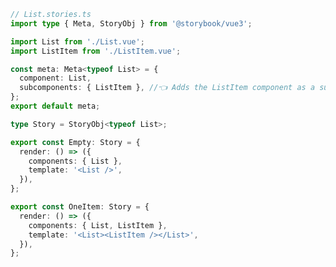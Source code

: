 ```ts
// List.stories.ts
import type { Meta, StoryObj } from '@storybook/vue3';

import List from './List.vue';
import ListItem from './ListItem.vue';

const meta: Meta<typeof List> = {
  component: List,
  subcomponents: { ListItem }, //👈 Adds the ListItem component as a subcomponent
};
export default meta;

type Story = StoryObj<typeof List>;

export const Empty: Story = {
  render: () => ({
    components: { List },
    template: '<List />',
  }),
};

export const OneItem: Story = {
  render: () => ({
    components: { List, ListItem },
    template: '<List><ListItem /></List>',
  }),
};
```
